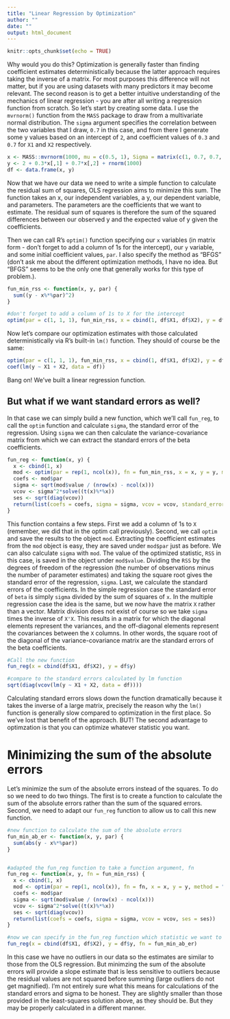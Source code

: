 ```yaml
---
title: "Linear Regression by Optimization"
author: ""
date: ""
output: html_document
---
```


```r
knitr::opts_chunk$set(echo = TRUE)
```



Why would you do this?  Optimization is generally faster than finding coefficient estimates deterministically because the latter approach requires taking the inverse of a matrix.  For most purposes this difference will not matter, but if you are using datasets with many predictors it may become relevant.  The second reason is to get a better intuitive understanding of the mechanics of linear regression - you are after all writing a regression function from scratch.  So let's start by creating some data.  I use the ```mvrnorm()``` function from the ```MASS``` package to draw from a multivariate normal distribution.  The ```sigma``` argument specifies the correlation between the two variables that I draw, ```0.7``` in this case, and from there I generate some y values based on an intercept of ```2```, and coefficient values of ```0.3``` and ```0.7``` for ```X1``` and ```X2``` respectively.  


```r
x <- MASS::mvrnorm(1000, mu = c(0.5, 1), Sigma = matrix(c(1, 0.7, 0.7, 1), ncol = 2)) 
y <- 2 + 0.3*x[,1] + 0.7*x[,2] + rnorm(1000)
df <- data.frame(x, y)
```



Now that we have our data we need to write a simple function to calculate the residual sum of squares, OLS regression aims to minimize this sum.  The function takes an x, our independent variables, a y, our dependent variable, and parameters.  The parameters are the coefficients that we want to estimate.  The residual sum of squares is therefore the sum of the squared differences between our observed y and the expected value of y given the coefficients.  

Then we can call R's ```optim()``` function specifying our ```x``` variables (in matrix form - don't forget to add a column of 1s for the intercept), our ```y``` variable, and some initial coefficient values, ```par```.  I also specify the method as "BFGS" (don't ask me about the different optimization methods, I have no idea.  But "BFGS" seems to be the only one that generally works for this type of problem.). 



``` r
fun_min_rss <- function(x, y, par) {
  sum((y - x%*%par)^2)
}

#don't forget to add a column of 1s to X for the intercept
optim(par = c(1, 1, 1), fun_min_rss, x = cbind(1, df$X1, df$X2), y = df$y, method = "BFGS")
```




Now let's compare our optimization estimates with those calculated deterministically via R's built-in ```lm()``` function.  They should of course be the same:


```r
optim(par = c(1, 1, 1), fun_min_rss, x = cbind(1, df$X1, df$X2), y = df$y, method = "BFGS")$par
coef(lm(y ~ X1 + X2, data = df))
```


Bang on!  We've built a linear regression function.  



## But what if we want standard errors as well?

In that case we can simply build a new function, which we'll call ```fun_reg```, to call the ```optim``` function and calculate ```sigma```, the standard error of the regression.  Using ```sigma``` we can then calculate the variance-covariance matrix from which we can extract the standard errors of the beta coefficients. 

```r
fun_reg <- function(x, y) {
  x <- cbind(1, x)
  mod <- optim(par = rep(1, ncol(x)), fn = fun_min_rss, x = x, y = y, method = "BFGS")
  coefs <- mod$par
  sigma <- sqrt(mod$value / (nrow(x) - ncol(x)))
  vcov <- sigma^2*solve((t(x)%*%x))
  ses <- sqrt(diag(vcov))
  return(list(coefs = coefs, sigma = sigma, vcov = vcov, standard_errors = ses))
}

```



This function contains a few steps.  First we add a column of 1s to ```X``` (remember, we did that in the optim call previously).  Second, we call ```optim``` and save the results to the object ```mod```.  Extracting the coefficient estimates from the ```mod``` object is easy, they are saved under ```mod$par``` just as before.  We can also calculate ```sigma``` with ```mod```.  The value of the optimized statistic, ```RSS``` in this case, is saved in the object under ```mod$value```.  Dividing the ```RSS``` by the degrees of freedom of the regression (the number of observations minus the number of parameter estimates) and taking the square root gives the standard error of the regression, ```sigma```.  Last, we calculate the standard errors of the coefficients.  In the simple regression case the standard error of ```beta``` is simply ```sigma``` divided by the sum of squares of ```x```.  In the multiple regression case the idea is the same, but we now have the matrix ```X``` rather than a vector.  Matrix division does not exist of course so we take ```sigma``` times the inverse of ```X'X```.  This results in a matrix for which the diagonal elements represent the variances, and the off-diagonal elements represent the covariances between the ```X``` columns.  In other words, the square root of the diagonal of the variance-covariance matrix are the standard errors of the beta coefficients.  


```r
#Call the new function
fun_reg(x = cbind(df$X1, df$X2), y = df$y)

#compare to the standard errors calculated by lm function
sqrt(diag(vcov(lm(y ~ X1 + X2, data = df))))
```



Calculating standard errors slows down the function dramatically because it takes the inverse of a large matrix, precisely the reason why the ```lm()``` function is generally slow compared to optimization in the first place.  So we've lost that benefit of the approach.  BUT!  The second advantage to optimzation is that you can optimize whatever statistic you want.  


# Minimizing the sum of the absolute errors
Let's minimize the sum of the absolute errors instead of the squares.  To do so we need to do two things.  The first is to create a function to calculate the sum of the absolute errors rather than the sum of the squared errors.  Second, we need to adapt our ```fun_reg``` function to allow us to call this new function.  


```r
#new function to calculate the sum of the absolute errors
fun_min_ab_er <- function(x, y, par) {
  sum(abs(y - x%*%par))
}


#adapted the fun_reg function to take a function argument, fn
fun_reg <- function(x, y, fn = fun_min_rss) { 
  x <- cbind(1, x)
  mod <- optim(par = rep(1, ncol(x)), fn = fn, x = x, y = y, method = "BFGS")
  coefs <- mod$par
  sigma <- sqrt(mod$value / (nrow(x) - ncol(x)))
  vcov <- sigma^2*solve((t(x)%*%x))
  ses <- sqrt(diag(vcov))
  return(list(coefs = coefs, sigma = sigma, vcov = vcov, ses = ses))
}

#now we can specify in the fun_reg function which statistic we want to minimize
fun_reg(x = cbind(df$X1, df$X2), y = df$y, fn = fun_min_ab_er)
```


In this case we have no outliers in our data so the estimates are similar to those from the OLS regression.  But minimzing the sum of the absolute errors will provide a slope estimate that is less sensitive to outliers because the residual values are not squared before summing (large outliers do not get magnified).  I'm not entirely sure what this means for calculations of the standard errors and sigma to be honest.  They are slightly smaller than those provided in the least-squares solution above, as they should be.  But they may be properly calculated in a different manner.   


